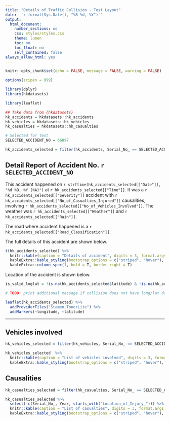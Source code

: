 ```yaml
---
title: "Details of Traffic Collision - Test Layout"
date: '`r format(Sys.Date(), "%B %d, %Y")`'
output:
  html_document:
    number_sections: no
    css: styles/styles.css
    theme: lumen
    toc: no
    toc_float: no
    self_contained: false
always_allow_html: yes
---
```


```r
knitr::opts_chunk$set(echo = FALSE, message = FALSE, warning = FALSE)

options(scipen = 999)
```


```r
library(dplyr)
library(hkdatasets)

library(leaflet)
```

```r
## Take data from {hkdatasets}
hk_accidents = hkdatasets::hk_accidents
hk_vehicles = hkdatasets::hk_vehicles
hk_casualties = hkdatasets::hk_casualties
```

```r
# Selected for test
SELECTED_ACCIDENT_NO = 66897

hk_accidents_selected = filter(hk_accidents, Serial_No_ == SELECTED_ACCIDENT_NO)

```


## Detail Report of Accident No. `r SELECTED_ACCIDENT_NO`

This accident happened on `r strftime(hk_accidents_selected[["Date"]], "%d %B, %Y (%A)")` at `r hk_accidents_selected[["Time"]]`. It was a `r hk_accidents_selected[["Severity"]]` accident with `r hk_accidents_selected[["No_of_Casualties_Injured"]]` causalities, involving `r hk_accidents_selected[["No_of_Vehicles_Involved"]]`. The weather was `r hk_accidents_selected[["Weather"]]` and `r hk_accidents_selected[["Rain"]]`.

The road where accident happened is a `r hk_accidents_selected[["Road_Classification"]]`.

The full details of this accident are shown below.

```r
t(hk_accidents_selected) %>% 
  knitr::kable(caption = "Details of accident", digits = 3, format.args = list(big.mark = ",")) %>%
  kableExtra::kable_styling(bootstrap_options = c("striped", "hover"), full_width = F) %>%
  kableExtra::column_spec(1, bold = T, border_right = T)
```


Location of the accident is shown below.

```r
is_valid_loglat = !is.na(hk_accidents_selected$latitude) & !is.na(hk_accidents_selected$longitude)

# TODO: print additional message if collision does not have long/lat data
```

```r

leaflet(hk_accidents_selected) %>%
  addProviderTiles("Stamen.TonerLite") %>%
  addMarkers(~longitude, ~latitude)
```


---

## Vehicles involved

```r
hk_vehicles_selected = filter(hk_vehicles, Serial_No_ == SELECTED_ACCIDENT_NO)
```

```r
hk_vehicles_selected  %>% 
  knitr::kable(caption = "List of vehicles involved", digits = 3, format.args = list(big.mark = ",")) %>%
  kableExtra::kable_styling(bootstrap_options = c("striped", "hover"), full_width = F)
```

## Causalities

```r
hk_casualties_selected = filter(hk_casualties, Serial_No_ == SELECTED_ACCIDENT_NO)
```

```r
hk_casualties_selected %>% 
  select(-c(Serial_No_, Year, starts_with("Location_of_Injury_"))) %>%
  knitr::kable(caption = "List of casualties", digits = 3, format.args = list(big.mark = ",")) %>%
  kableExtra::kable_styling(bootstrap_options = c("striped", "hover"), full_width = F)
```
